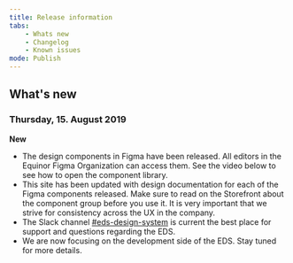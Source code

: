 ```yaml
---
title: Release information
tabs:
    - Whats new
    - Changelog
    - Known issues
mode: Publish
---
```


<!--- Template for new post, always post on top: 

### Day, XX. Month 2019

**New**

* 


**Improvements**

* 

**Bug fixes**

* 

--->


## What's new


### Thursday, 15. August 2019


**New**

* The design components in Figma have been released. All editors in the Equinor Figma Organization can access them. See the video below to see how to open the component library.
* This site has been updated with design documentation for each of the Figma components released. Make sure to read on the Storefront about the component group before you use it. It is very important that we strive for consistency across the UX in the company. 
* The Slack channel [#eds-design-system](https://equinor.slack.com/messages/CJT20H1B9) is current the best place for support and questions regarding the EDS.
* We are now focusing on the development side of the EDS. Stay tuned for more details. 

<Embed url="https://s3.amazonaws.com/img0.recordit.co/22bDeYn5n7.mp4?AWSAccessKeyId=AKIAINSRFOQXTN4DT46A&Expires=1565781112&Signature=TlVpIBCJP0GcQn3S0wQ47e%2Fm5%2Fw%3D" />
